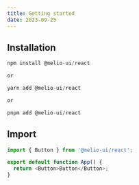 ```yaml
---
title: Getting started
date: 2023-09-25
---
```


## Installation

```js
npm install @melio-ui/react

or

yarn add @melio-ui/react

or

pnpm add @melio-ui/react
```

## Import

```js
import { Button } from '@melio-ui/react';

export default function App() {
  return <Button>Button</Button>;
}
```
